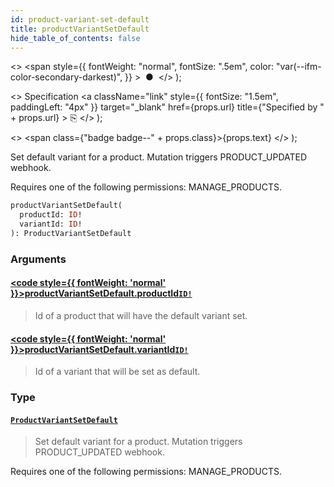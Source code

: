 ```yaml
---
id: product-variant-set-default
title: productVariantSetDefault
hide_table_of_contents: false
---
```


  <>
    <span
      style={{
        fontWeight: "normal",
        fontSize: ".5em",
        color: "var(--ifm-color-secondary-darkest)",
      }}
    >
      &nbsp;●&nbsp;
    </span>
  </>
);

  <>
    Specification
    <a
      className="link"
      style={{ fontSize: "1.5em", paddingLeft: "4px" }}
      target="\_blank"
      href={props.url}
      title={"Specified by " + props.url}
    >
      ⎘
    </a>
  </>
);

  <>
    <span class={"badge badge--" + props.class}>{props.text}</span>
  </>
);

Set default variant for a product. Mutation triggers PRODUCT_UPDATED webhook.

Requires one of the following permissions: MANAGE_PRODUCTS.

```graphql
productVariantSetDefault(
  productId: ID!
  variantId: ID!
): ProductVariantSetDefault
```

### Arguments

#### [<code style={{ fontWeight: 'normal' }}>productVariantSetDefault.<b>productId</b></code>](#)<Bullet />[`ID!`](../../api-reference/scalars/id) <Badge class="secondary" text="non-null"/> <Badge class="secondary" text="scalar"/>

> Id of a product that will have the default variant set.

#### [<code style={{ fontWeight: 'normal' }}>productVariantSetDefault.<b>variantId</b></code>](#)<Bullet />[`ID!`](../../api-reference/scalars/id) <Badge class="secondary" text="non-null"/> <Badge class="secondary" text="scalar"/>

> Id of a variant that will be set as default.

### Type

#### [`ProductVariantSetDefault`](../../api-reference/objects/product-variant-set-default) <Badge class="secondary" text="object"/>

> Set default variant for a product. Mutation triggers PRODUCT_UPDATED webhook.

Requires one of the following permissions: MANAGE_PRODUCTS.

>
